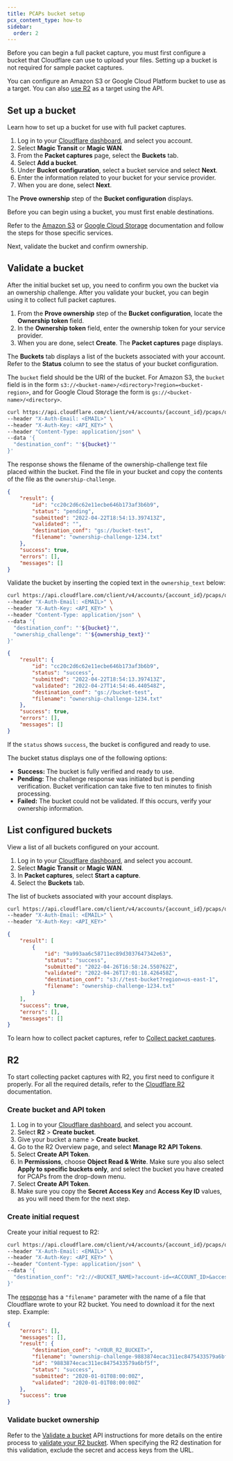 ```yaml
---
title: PCAPs bucket setup
pcx_content_type: how-to
sidebar:
  order: 2
---
```



Before you can begin a full <GlossaryTooltip term="data packet">packet</GlossaryTooltip> capture, you must first configure a bucket that Cloudflare can use to upload your files. Setting up a bucket is not required for sample packet captures.

You can configure an Amazon S3 or Google Cloud Platform bucket to use as a target. You can also [use R2](#r2) as a target using the API.

## Set up a bucket

Learn how to set up a bucket for use with full packet captures.

<Tabs syncKey="dashPlusAPI"> <TabItem label="Dashboard">

1. Log in to your [Cloudflare dashboard](https://dash.cloudflare.com/login), and select you account.
2. Select **Magic Transit** or **Magic WAN**.
3. From the **Packet captures** page, select the **Buckets** tab.
4. Select **Add a bucket**.
5. Under **Bucket configuration**, select a bucket service and select **Next**.
6. Enter the information related to your bucket for your service provider.
7. When you are done, select **Next**.

The **Prove ownership** step of the **Bucket configuration** displays.

</TabItem> <TabItem label="API">

Before you can begin using a bucket, you must first enable destinations.

Refer to the [Amazon S3](/logs/get-started/enable-destinations/aws-s3/#create-and-get-access-to-an-s3-bucket) or [Google Cloud Storage](/logs/get-started/enable-destinations/google-cloud-storage/#create-and-get-access-to-a-gcs-bucket) documentation and follow the steps for those specific services.

</TabItem> </Tabs>

Next, validate the bucket and confirm ownership.

## Validate a bucket

After the initial bucket set up, you need to confirm you own the bucket via an ownership challenge. After you validate your bucket, you can begin using it to collect full packet captures.

<Tabs syncKey="dashPlusAPI"> <TabItem label="Dashboard">

1. From the **Prove ownership** step of the **Bucket configuration**, locate the **Ownership token** field.
2. In the **Ownership token** field, enter the ownership token for your service provider.
3. When you are done, select **Create**. The **Packet captures** page displays.

The **Buckets** tab displays a list of the buckets associated with your account. Refer to the **Status** column to see the status of your bucket configuration.

</TabItem> <TabItem label="API">

The `bucket` field should be the URI of the bucket. For Amazon S3, the `bucket` field is in the form `s3://<bucket-name>/<directory>?region=<bucket-region>`, and for Google Cloud Storage the form is `gs://<bucket-name>/<directory>`.

```bash title="Ownership challenge request example"
curl https://api.cloudflare.com/client/v4/accounts/{account_id}/pcaps/ownership \
--header "X-Auth-Email: <EMAIL>" \
--header "X-Auth-Key: <API_KEY>" \
--header "Content-Type: application/json" \
--data '{
  "destination_conf": "'${bucket}'"
}'
```

The response shows the filename of the ownership-challenge text file placed within the bucket. Find the file in your bucket and copy the contents of the file as the `ownership-challenge`.

```json title="Ownership challenge response example"
{
	"result": {
		"id": "cc20c2d6c62e11ecbe646b173af3b6b9",
		"status": "pending",
		"submitted": "2022-04-22T18:54:13.397413Z",
		"validated": "",
		"destination_conf": "gs://bucket-test",
		"filename": "ownership-challenge-1234.txt"
	},
	"success": true,
	"errors": [],
	"messages": []
}
```

Validate the bucket by inserting the copied text in the `ownership_text` below:

```bash title="Bucket validation example"
curl https://api.cloudflare.com/client/v4/accounts/{account_id}/pcaps/ownership/validate \
--header "X-Auth-Email: <EMAIL>" \
--header "X-Auth-Key: <API_KEY>" \
--header "Content-Type: application/json" \
--data '{
  "destination_conf": "'${bucket}'",
  "ownership_challenge": "'${ownership_text}'"
}'
```

```json title="Bucket validation response"
{
	"result": {
		"id": "cc20c2d6c62e11ecbe646b173af3b6b9",
		"status": "success",
		"submitted": "2022-04-22T18:54:13.397413Z",
		"validated": "2022-04-27T14:54:46.440548Z",
		"destination_conf": "gs://bucket-test",
		"filename": "ownership-challenge-1234.txt"
	},
	"success": true,
	"errors": [],
	"messages": []
}
```

If the `status` shows `success`, the bucket is configured and ready to use.

</TabItem> </Tabs>

The bucket status displays one of the following options:

- **Success:** The bucket is fully verified and ready to use.
- **Pending:** The challenge response was initiated but is pending verification. Bucket verification can take five to ten minutes to finish processing.
- **Failed:** The bucket could not be validated. If this occurs, verify your ownership information.

## List configured buckets

View a list of all buckets configured on your account.

<Tabs syncKey="dashPlusAPI"> <TabItem label="Dashboard">

1. Log in to your [Cloudflare dashboard](https://dash.cloudflare.com/login), and select you account.
2. Select **Magic Transit** or **Magic WAN**.
3. In **Packet captures**, select **Start a capture**.
4. Select the **Buckets** tab.

The list of buckets associated with your account displays.

</TabItem> <TabItem label="API">

```bash title="Bucket list request example"
curl https://api.cloudflare.com/client/v4/accounts/{account_id}/pcaps/ownership \
--header "X-Auth-Email: <EMAIL>" \
--header "X-Auth-Key: <API_KEY>"
```

```json title="Bucket list response example"
{
	"result": [
		{
			"id": "9a993aa6c58711ec89d3037647342e63",
			"status": "success",
			"submitted": "2022-04-26T16:58:24.550762Z",
			"validated": "2022-04-26T17:01:18.426458Z",
			"destination_conf": "s3://test-bucket?region=us-east-1",
			"filename": "ownership-challenge-1234.txt"
		}
	],
	"success": true,
	"errors": [],
	"messages": []
}
```

</TabItem> </Tabs>

To learn how to collect packet captures, refer to [Collect packet captures](/magic-firewall/packet-captures/collect-pcaps/).

## R2

To start collecting packet captures with R2, you first need to configure it properly. For all the required details, refer to the [Cloudflare R2](/r2/) documentation.

### Create bucket and API token

1. Log in to your [Cloudflare dashboard](https://dash.cloudflare.com/login), and select you account.
2. Select **R2** > **Create bucket**.
3. Give your bucket a name > **Create bucket**.
4. Go to the R2 Overview page, and select **Manage R2 API Tokens**.
5. Select **Create API Token**.
6. In **Permissions**, choose **Object Read & Write**. Make sure you also select **Apply to specific buckets only**, and select the bucket you have created for PCAPs from the drop-down menu.
7. Select **Create API Token**.
8. Make sure you copy the **Secret Access Key** and **Access Key ID** values, as you will need them for the next step.

### Create initial request

Create your initial request to R2:

```bash
curl https://api.cloudflare.com/client/v4/accounts/{account_id}/pcaps/ownership \
--header "X-Auth-Email: <EMAIL>" \
--header "X-Auth-Key: <API_KEY>" \
--header "Content-Type: application/json" \
--data '{
  "destination_conf": "r2://<BUCKET_NAME>?account-id=<ACCOUNT_ID>&access-key-id=<R2_ACCESS_KEY_ID>&secret-access-key=<R2_SECRET_ACCESS_KEY>"
}'
```

The [response](/api/operations/magic-pcap-collection-add-buckets-for-full-packet-captures) has a `"filename"` parameter with the name of a file that Cloudflare wrote to your R2 bucket. You need to download it for the next step. Example:

```json
{
	"errors": [],
	"messages": [],
	"result": {
		"destination_conf": "<YOUR_R2_BUCKET>",
		"filename": "ownership-challenge-9883874ecac311ec8475433579a6bf5f.txt",
		"id": "9883874ecac311ec8475433579a6bf5f",
		"status": "success",
		"submitted": "2020-01-01T08:00:00Z",
		"validated": "2020-01-01T08:00:00Z"
	},
	"success": true
}
```

### Validate bucket ownership

Refer to the [Validate a bucket](#validate-a-bucket) API instructions for more details on the entire process to [validate your R2 bucket](/api/operations/magic-pcap-collection-validate-buckets-for-full-packet-captures). When specifying the R2 destination for this validation, exclude the secret and access keys from the URL.
